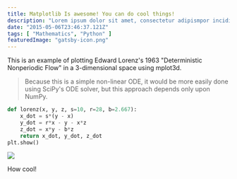 ```yaml
---
title: Matplotlib Is awesome! You can do cool things!
description: "Lorem ipsum dolor sit amet, consectetur adipismpor incididunt ut labore et dolore magna."
date: "2015-05-06T23:46:37.121Z"
tags: [ "Mathematics", "Python" ]
featuredImage: "gatsby-icon.png"
---
```

This is an example of plotting Edward Lorenz's 1963 "Deterministic Nonperiodic Flow" in a 3-dimensional space using mplot3d.

> Because this is a simple non-linear ODE, it would be more easily done using SciPy's ODE solver, but this approach depends only upon NumPy. 

```python
def lorenz(x, y, z, s=10, r=28, b=2.667):
    x_dot = s*(y - x)
    y_dot = r*x - y - x*z
    z_dot = x*y - b*z
    return x_dot, y_dot, z_dot
plt.show()
```

![](https://matplotlib.org/stable/_images/sphx_glr_lorenz_attractor_001.png)

How cool!
